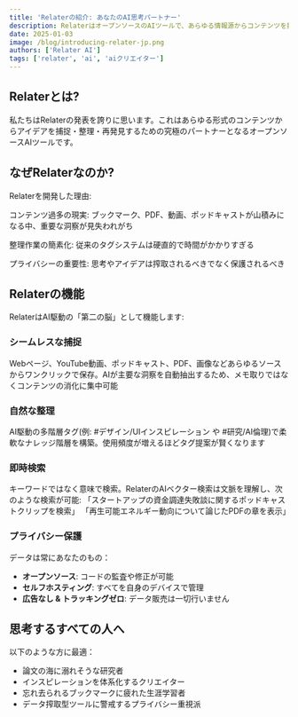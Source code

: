 ```yaml
---
title: 'Relaterの紹介: あなたのAI思考パートナー'
description: RelaterはオープンソースのAIツールで、あらゆる情報源からコンテンツを捕捉・再検討することで思考を整理します。
date: 2025-01-03
image: /blog/introducing-relater-jp.png
authors: ['Relater AI']
tags: ['relater', 'ai', 'aiクリエイター']
---
```


## Relaterとは?

私たちはRelaterの発表を誇りに思います。これはあらゆる形式のコンテンツからアイデアを捕捉・整理・再発見するための究極のパートナーとなるオープンソースAIツールです。

## なぜRelaterなのか?
Relaterを開発した理由:

コンテンツ過多の現実: ブックマーク、PDF、動画、ポッドキャストが山積みになる中、重要な洞察が見失われがち

整理作業の簡素化: 従来のタグシステムは硬直的で時間がかかりすぎる

プライバシーの重要性: 思考やアイデアは搾取されるべきでなく保護されるべき

## Relaterの機能
RelaterはAI駆動の「第二の脳」として機能します:

### シームレスな捕捉
Webページ、YouTube動画、ポッドキャスト、PDF、画像などあらゆるソースからワンクリックで保存。AIが主要な洞察を自動抽出するため、メモ取りではなくコンテンツの消化に集中可能

### 自然な整理
AI駆動の多階層タグ(例: #デザイン/UIインスピレーション や #研究/AI倫理)で柔軟なナレッジ階層を構築。使用頻度が増えるほどタグ提案が賢くなります

### 即時検索
キーワードではなく意味で検索。RelaterのAIベクター検索は文脈を理解し、次のような検索が可能:
「スタートアップの資金調達失敗談に関するポッドキャストクリップを検索」
「再生可能エネルギー動向について論じたPDFの章を表示」

### プライバシー保護
データは常にあなたのもの：
- **オープンソース**: コードの監査や修正が可能
- **セルフホスティング**: すべてを自身のデバイスで管理
- **広告なし & トラッキングゼロ**: データ販売は一切行いません

## 思考するすべての人へ
以下のような方に最適：
- 論文の海に溺れそうな研究者
- インスピレーションを体系化するクリエイター
- 忘れ去られるブックマークに疲れた生涯学習者
- データ搾取型ツールに警戒するプライバシー重視派